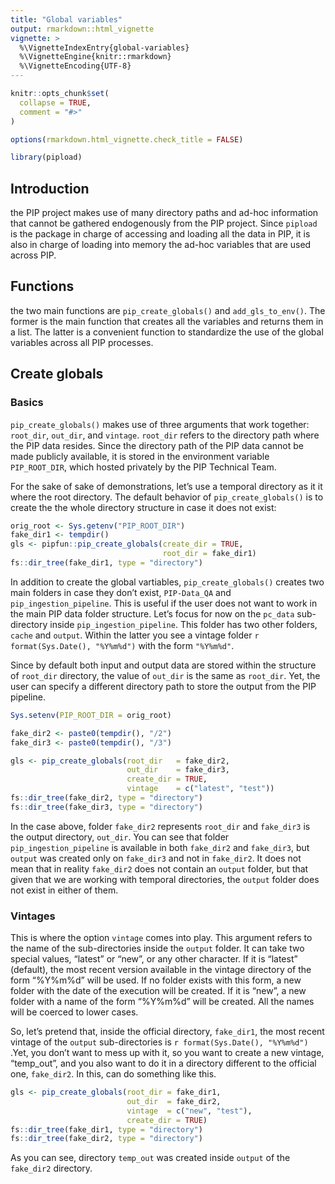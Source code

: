 ```yaml
---
title: "Global variables"
output: rmarkdown::html_vignette
vignette: >
  %\VignetteIndexEntry{global-variables}
  %\VignetteEngine{knitr::rmarkdown}
  %\VignetteEncoding{UTF-8}
---
```


```r
knitr::opts_chunk$set(
  collapse = TRUE,
  comment = "#>"
)

options(rmarkdown.html_vignette.check_title = FALSE)

```

```r
library(pipload)
```

## Introduction

the PIP project makes use of many directory paths and ad-hoc information that
cannot be gathered endogenously from the PIP project. Since `pipload` is the
package in charge of accessing and loading all the data in PIP, it is also in
charge of loading into memory the ad-hoc variables that are used across PIP.

## Functions

the two main functions are `pip_create_globals()` and `add_gls_to_env()`. The
former is the main function that creates all the variables and returns them in a
list. The latter is a convenient function to standardize the use of the global
variables across all PIP processes.

## Create globals

### Basics

`pip_create_globals()` makes use of three arguments that work together:
`root_dir`, `out_dir`, and `vintage`. `root_dir` refers to the directory path
where the PIP data resides. Since the directory path of the PIP data cannot be
made publicly available, it is stored in the environment variable
`PIP_ROOT_DIR`, which hosted privately by the PIP Technical Team.

For the sake of sake of demonstrations, let's use a temporal directory as it it
where the root directory. The default behavior of `pip_create_globals()` is to
create the the whole directory structure in case it does not exist:

```r
orig_root <- Sys.getenv("PIP_ROOT_DIR")
fake_dir1 <- tempdir()
gls <- pipfun::pip_create_globals(create_dir = TRUE,
                                  root_dir = fake_dir1)
fs::dir_tree(fake_dir1, type = "directory")
```

In addition to create the global vartiables, `pip_create_globals()` creates two
main folders in case they don't exist, `PIP-Data_QA` and
`pip_ingestion_pipeline`. This is useful if the user does not want to work in
the main PIP data folder structure. Let's focus for now on the `pc_data`
sub-directory inside `pip_ingestion_pipeline`. This folder has two other
folders, `cache` and `output`. Within the latter you see a vintage folder
`r format(Sys.Date(), "%Y%m%d")` with the form `"%Y%m%d"`.

Since by default both input and output data are stored within the structure of
`root_dir` directory, the value of `out_dir` is the same as `root_dir`. Yet, the
user can specify a different directory path to store the output from the PIP
pipeline.

```r
Sys.setenv(PIP_ROOT_DIR = orig_root)

fake_dir2 <- paste0(tempdir(), "/2")
fake_dir3 <- paste0(tempdir(), "/3")

gls <- pip_create_globals(root_dir   = fake_dir2, 
                          out_dir    = fake_dir3, 
                          create_dir = TRUE,
                          vintage    = c("latest", "test"))
fs::dir_tree(fake_dir2, type = "directory")
fs::dir_tree(fake_dir3, type = "directory")
```

In the case above, folder `fake_dir2` represents `root_dir` and `fake_dir3` is
the output directory, `out_dir`. You can see that folder
`pip_ingestion_pipeline` is available in both `fake_dir2` and `fake_dir3`, but
`output` was created only on `fake_dir3` and not in `fake_dir2`. It does not
mean that in reality `fake_dir2` does not contain an `output` folder, but that
given that we are working with temporal directories, the `output` folder does
not exist in either of them.

### Vintages

This is where the option `vintage` comes into play. This argument refers to the
name of the sub-directories inside the `output` folder. It can take two special
values, "latest" or "new", or any other character. If it is "latest" (default),
the most recent version available in the vintage directory of the form "%Y%m%d"
will be used. If no folder exists with this form, a new folder with the date of
the execution will be created. If it is "new", a new folder with a name of the
form "%Y%m%d" will be created. All the names will be coerced to lower cases.

So, let's pretend that, inside the official directory, `fake_dir1`, the most
recent vintage of the `output` sub-directories is
`r format(Sys.Date(), "%Y%m%d")` .Yet, you don't want to mess up with it, so you
want to create a new vintage, "temp_out", and you also want to do it in a
directory different to the official one, `fake_dir2`. In this, can do something
like this.

```r

gls <- pip_create_globals(root_dir = fake_dir1, 
                          out_dir  = fake_dir2, 
                          vintage  = c("new", "test"), 
                          create_dir = TRUE)
fs::dir_tree(fake_dir1, type = "directory")
fs::dir_tree(fake_dir2, type = "directory")
```

As you can see, directory `temp_out` was created inside `output` of the
`fake_dir2` directory.
